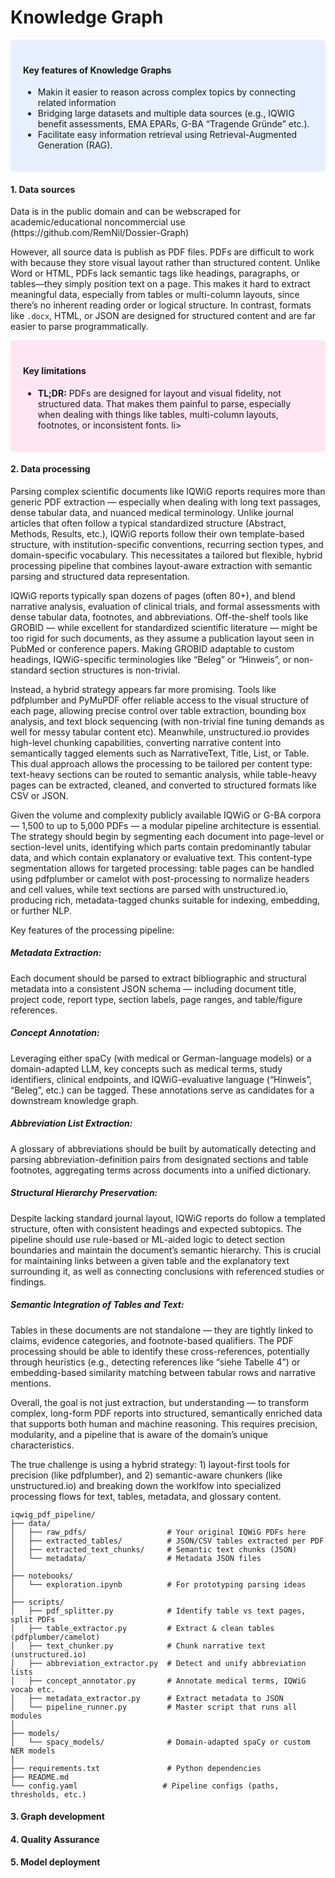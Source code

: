 # Knowledge Graph

<style>
div.blue {
  background-color: #e6f0ff;
  border-radius: 5px;
  padding: 20px;
  margin-bottom: 10px; /* adds vertical space below the box */
}
</style>
<div class = "blue">
  <h4>Key features of Knowledge Graphs</h4>
  <ul>
    <li> Makin it easier to reason across complex topics by connecting related information</li>
    <li> Bridging large datasets and multiple data sources (e.g., IQWIG benefit assessments, EMA EPARs, G-BA "Tragende Gründe" etc.).</li>
    <li> Facilitate easy information retrieval using Retrieval-Augmented Generation (RAG). </li>
  </ul>
</div>

#### 1. **Data sources** {-}
Data is in the public domain and can be webscraped for academic/educational noncommercial use (https://github.com/RemNil/Dossier-Graph)

However, all source data is publish as PDF files. PDFs are difficult to work with because they store visual layout rather than structured content. Unlike Word or HTML, PDFs lack semantic tags like headings, paragraphs, or tables—they simply position text on a page. This makes it hard to extract meaningful data, especially from tables or multi-column layouts, since there's no inherent reading order or logical structure. In contrast, formats like `.docx`, HTML, or JSON are designed for structured content and are far easier to parse programmatically.

<style>
div.red {
  background-color: #FFE6F0;
  border-radius: 5px;
  padding: 20px;
  margin-bottom: 10px; /* adds vertical space below the box */
}
</style>
<div class = "red">
  <h4>Key limitations</h4>
  <ul>
    <li><strong>TL;DR:</strong> PDFs are designed for layout and visual fidelity, not structured data. That makes them painful to parse, especially when dealing with things like tables, multi-column layouts, footnotes, or inconsistent fonts. li>
  </ul>
</div>


#### 2. **Data processing** {-}

Parsing complex scientific documents like IQWiG reports requires more than generic PDF extraction — especially when dealing with long text passages, dense tabular data, and nuanced medical terminology. Unlike journal articles that often follow a typical standardized structure (Abstract, Methods, Results, etc.), IQWiG reports follow their own template-based structure, with institution-specific conventions, recurring section types, and domain-specific vocabulary. This necessitates a tailored but flexible, hybrid processing pipeline that combines layout-aware extraction with semantic parsing and structured data representation.

IQWiG reports typically span dozens of pages (often 80+), and blend narrative analysis, evaluation of clinical trials, and formal assessments with dense tabular data, footnotes, and abbreviations. Off-the-shelf tools like GROBID — while excellent for standardized scientific literature — might be too rigid for such documents, as they assume a publication layout seen in PubMed or conference papers. Making GROBID adaptable to custom headings, IQWiG-specific terminologies like “Beleg” or “Hinweis”, or non-standard section structures is non-trivial.

Instead, a hybrid strategy appears far more promising. Tools like pdfplumber and PyMuPDF offer reliable access to the visual structure of each page, allowing precise control over table extraction, bounding box analysis, and text block sequencing (with non-trivial fine tuning demands as well for messy tabular content etc). Meanwhile, unstructured.io provides high-level chunking capabilities, converting narrative content into semantically tagged elements such as NarrativeText, Title, List, or Table. This dual approach allows the processing to be tailored per content type: text-heavy sections can be routed to semantic analysis, while table-heavy pages can be extracted, cleaned, and converted to structured formats like CSV or JSON.

Given the volume and complexity publicly available IQWiG or G-BA corpora — 1,500 to up to 5,000 PDFs — a modular pipeline architecture is essential. The strategy should begin by segmenting each document into page-level or section-level units, identifying which parts contain predominantly tabular data, and which contain explanatory or evaluative text. This content-type segmentation allows for targeted processing: table pages can be handled using pdfplumber or camelot with post-processing to normalize headers and cell values, while text sections are parsed with unstructured.io, producing rich, metadata-tagged chunks suitable for indexing, embedding, or further NLP.

Key features of the processing pipeline:

##### **Metadata Extraction:** {-}

Each document should be parsed to extract bibliographic and structural metadata into a consistent JSON schema — including document title, project code, report type, section labels, page ranges, and table/figure references.

##### **Concept Annotation:** {-}

Leveraging either spaCy (with medical or German-language models) or a domain-adapted LLM, key concepts such as medical terms, study identifiers, clinical endpoints, and IQWiG-evaluative language ("Hinweis", "Beleg", etc.) can be tagged. These annotations serve as candidates for a downstream knowledge graph.

##### **Abbreviation List Extraction:** {-}

A glossary of abbreviations should be built by automatically detecting and parsing abbreviation-definition pairs from designated sections and table footnotes, aggregating terms across documents into a unified dictionary.

##### **Structural Hierarchy Preservation:** {-}
Despite lacking standard journal layout, IQWiG reports do follow a templated structure, often with consistent headings and expected subtopics. The pipeline should use rule-based or ML-aided logic to detect section boundaries and maintain the document’s semantic hierarchy. This is crucial for maintaining links between a given table and the explanatory text surrounding it, as well as connecting conclusions with referenced studies or findings.

##### **Semantic Integration of Tables and Text:** {-}

Tables in these documents are not standalone — they are tightly linked to claims, evidence categories, and footnote-based qualifiers. The PDF processing should be able to identify these cross-references, potentially through heuristics (e.g., detecting references like “siehe Tabelle 4”) or embedding-based similarity matching between tabular rows and narrative mentions.

Overall, the goal is not just extraction, but understanding — to transform complex, long-form PDF reports into structured, semantically enriched data that supports both human and machine reasoning. This requires precision, modularity, and a pipeline that is aware of the domain’s unique characteristics.

The true challenge is using a hybrid strategy: 1) layout-first tools for precision (like pdfplumber), and 2) semantic-aware chunkers (like unstructured.io) and breaking down the worklfow into specialized processing flows for text, tables, metadata, and glossary content.

```plaintext
iqwig_pdf_pipeline/
├── data/
│   ├── raw_pdfs/                  # Your original IQWiG PDFs here
│   ├── extracted_tables/          # JSON/CSV tables extracted per PDF
│   ├── extracted_text_chunks/     # Semantic text chunks (JSON)
│   └── metadata/                  # Metadata JSON files
│
├── notebooks/
│   └── exploration.ipynb          # For prototyping parsing ideas
│
├── scripts/
│   ├── pdf_splitter.py            # Identify table vs text pages, split PDFs
│   ├── table_extractor.py         # Extract & clean tables (pdfplumber/camelot)
│   ├── text_chunker.py            # Chunk narrative text (unstructured.io)
│   ├── abbreviation_extractor.py  # Detect and unify abbreviation lists
│   ├── concept_annotator.py       # Annotate medical terms, IQWiG vocab etc.
│   ├── metadata_extractor.py      # Extract metadata to JSON
│   └── pipeline_runner.py         # Master script that runs all modules
│
├── models/
│   └── spacy_models/              # Domain-adapted spaCy or custom NER models
│
├── requirements.txt               # Python dependencies
├── README.md
└── config.yaml                   # Pipeline configs (paths, thresholds, etc.)
```

#### 3. **Graph development** {-}

#### 4. **Quality Assurance** {-}

#### 5. **Model deployment** {-}
